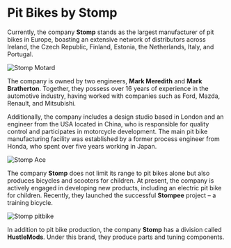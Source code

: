 
# Pit Bikes by Stomp

Currently, the company **Stomp** stands as the largest manufacturer of pit bikes in Europe, boasting an extensive network of distributors across Ireland, the Czech Republic, Finland, Estonia, the Netherlands, Italy, and Portugal.

![Stomp Motard](../../../static/img/e45931.jpg "Stomp Motard")

The company is owned by two engineers, **Mark Meredith** and **Mark Bratherton**. Together, they possess over 16 years of experience in the automotive industry, having worked with companies such as Ford, Mazda, Renault, and Mitsubishi.

Additionally, the company includes a design studio based in London and an engineer from the USA located in China, who is responsible for quality control and participates in motorcycle development. The main pit bike manufacturing facility was established by a former process engineer from Honda, who spent over five years working in Japan.

![Stomp Ace](../../../static/img/698698.jpg "Stomp Ace")

The company **Stomp** does not limit its range to pit bikes alone but also produces bicycles and scooters for children. At present, the company is actively engaged in developing new products, including an electric pit bike for children. Recently, they launched the successful **Stompee** project – a training bicycle.

![Stomp pitbike](../../../static/img/614ce5.jpg "Stomp pitbike")

In addition to pit bike production, the company **Stomp** has a division called **HustleMods**. Under this brand, they produce parts and tuning components.

<YouTubeEmbed videoId="P38LdC-w6ag" />
